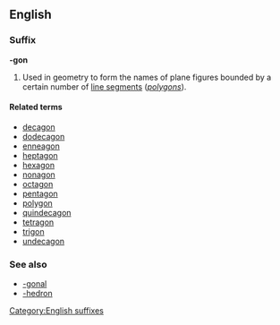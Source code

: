==English==
===Suffix===
[[Category:English suffixes]]
'''-gon'''

#Used in geometry to form the names of plane figures bounded by a certain number of [[line segment]]s (''[[polygon]]s'').

====Related terms====
*[[decagon]]
*[[dodecagon]]
*[[enneagon]]
*[[heptagon]]
*[[hexagon]]
*[[nonagon]]
*[[octagon]]
*[[pentagon]]
*[[polygon]]
*[[quindecagon]]
*[[tetragon]]
*[[trigon]]
*[[undecagon]]

===See also===
*[[-gonal]]
*[[-hedron]]